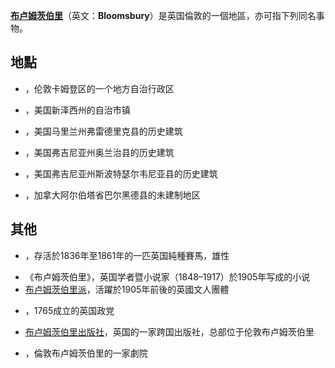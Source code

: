 {{NoteTA
|G1=USState
|T=zh-hans:布卢姆茨伯里 (消歧义); zh-hant:布盧姆茨伯里 (消歧義); zh-hk:布林斯貝利 (消歧義); zh-tw:布魯姆斯伯里 (消歧義);
|1=zh-hans:布卢姆茨伯里; zh-hant:布盧姆茨伯里; zh-hk:布林斯貝利; zh-tw:布魯姆斯伯里;
|2=zh-hans:阿尔伯塔; zh-hk:艾伯塔; zh-tw:亞伯達;
}}

'''[[布卢姆茨伯里|布卢姆茨伯里]]'''（英文：'''Bloomsbury'''）是英国倫敦的一個地區，亦可指下列同名事物。

==地點==
* {{le|布卢姆茨伯里 (坊)|Bloomsbury (ward)}}，伦敦卡姆登区的一个地方自治行政区
* {{le|布卢姆茨伯里 (新泽西州)|Bloomsbury, New Jersey}}，美国新泽西州的自治市镇
* {{le|布卢姆茨伯里 (马里兰州弗雷德里克县)|Bloomsbury (Frederick, Maryland)}}，美国马里兰州弗雷德里克县的历史建筑
* {{le|布卢姆茨伯里 (弗吉尼亚州奥兰治县)|Bloomsbury (Orange, Virginia)}}，美国弗吉尼亚州奥兰治县的历史建筑
* {{le|布卢姆茨伯里农舍 (弗吉尼亚州斯波特瑟尔韦尼亚县)|Bloomsbury Farm (Spotsylvania County, Virginia)}}，美国弗吉尼亚州斯波特瑟尔韦尼亚县的历史建筑
* {{le|布卢姆茨伯里 (阿尔伯塔省)|Bloomsbury, Alberta}}，加拿大阿尔伯塔省巴尔黑德县的未建制地区

==其他==
* {{le|布卢姆茨伯里 (马)|Bloomsbury (horse)}}，存活於1836年至1861年的一匹英国純種賽馬，雄性
* 《布卢姆茨伯里》，英国学者暨小说家{{le|查尔斯·弗朗西斯·基尔里|Charles Francis Keary}}（1848–1917）於1905年写成的小说
* [[布卢姆茨伯里派|布卢姆茨伯里派]]，活躍於1905年前後的英國文人團體
* {{le|布卢姆茨伯里帮|Bloomsbury Gang}}，1765成立的英国政党
* [[布卢姆茨伯里出版社|布卢姆茨伯里出版社]]，英国的一家跨国出版社，总部位于伦敦布卢姆茨伯里
* {{le|布卢姆茨伯里剧院|Bloomsbury Theatre}}，倫敦布卢姆茨伯里的一家劇院

{{Disambiguation|Bl|Cat=六字地名译名消歧义}}